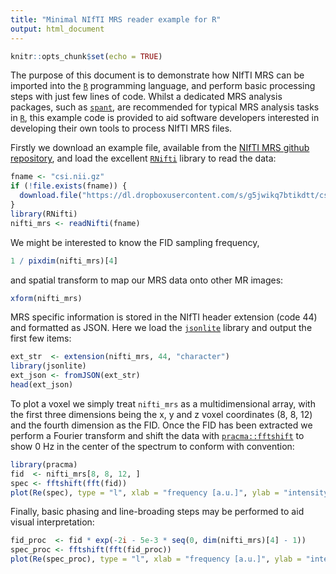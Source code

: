 ---
title: "Minimal NIfTI MRS reader example for R"
output: html_document
---

```{r setup, include=FALSE}
knitr::opts_chunk$set(echo = TRUE)
```

The purpose of this document is to demonstrate how NIfTI MRS can be imported into the [`R`](https://www.r-project.org/) programming language, and perform basic processing steps with just few lines of code. Whilst a dedicated MRS analysis packages, such as [`spant`](https://martin3141.github.io/spant/), are recommended for typical MRS analysis tasks in [`R`](https://www.r-project.org/), this example code is provided to aid software developers interested in developing their own tools to process NIfTI MRS files.

Firstly we download an example file, available from the [NIfTI MRS github repository](https://github.com/wexeee/mrs_nifti_standard), and load the excellent [`RNifti`](https://github.com/jonclayden/RNifti) library to read the data:

```{r read_nifti}
fname <- "csi.nii.gz"
if (!file.exists(fname)) {
  download.file("https://dl.dropboxusercontent.com/s/g5jwikq7btikdtt/csi.nii.gz?dl=0", mode = "wb", fname)
}
library(RNifti)
nifti_mrs <- readNifti(fname)
```

We might be interested to know the FID sampling frequency,

```{r get_fs}
1 / pixdim(nifti_mrs)[4]
```

and spatial transform to map our MRS data onto other MR images:

```{r get_xform}
xform(nifti_mrs)
```

MRS specific information is stored in the NIfTI header extension (code 44) and formatted as JSON. Here we load the [`jsonlite`](https://arxiv.org/abs/1403.2805) library and output the first few items:

```{r read_ext}
ext_str  <- extension(nifti_mrs, 44, "character")
library(jsonlite)
ext_json <- fromJSON(ext_str)
head(ext_json)
```

To plot a voxel we simply treat `nifti_mrs` as a multidimensional array, with the first three dimensions being the x, y and z voxel coordinates (8, 8, 12) and the fourth dimension as the FID. Once the FID has been extracted we perform a Fourier transform and shift the data with [`pracma::fftshift`](https://cran.r-project.org/web/packages/pracma/index.html) to show 0 Hz in the center of the spectrum to conform with convention:

```{r}
library(pracma)
fid  <- nifti_mrs[8, 8, 12, ]
spec <- fftshift(fft(fid))
plot(Re(spec), type = "l", xlab = "frequency [a.u.]", ylab = "intensity [a.u.]")
```

Finally, basic phasing and line-broading steps may be performed to aid visual interpretation:

```{r}
fid_proc  <- fid * exp(-2i - 5e-3 * seq(0, dim(nifti_mrs)[4] - 1))
spec_proc <- fftshift(fft(fid_proc))
plot(Re(spec_proc), type = "l", xlab = "frequency [a.u.]", ylab = "intensity [a.u.]")
```